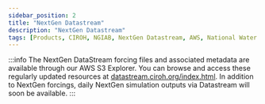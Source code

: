 ```yaml
---
sidebar_position: 2
title: "NextGen Datastream"
description: "NextGen Datastream"
tags: [Products, CIROH, NGIAB, NextGen Datastream, AWS, National Water Model]
---
```


:::info
The NextGen DataStream forcing files and associated metadata are available through our AWS S3 Explorer. You can browse and access these regularly updated resources at [datastream.ciroh.org/index.html](http://datastream.ciroh.org/index.html). In addition to NextGen forcings, daily NextGen simulation outputs via Datastream will soon be available.
:::

 
<GitHubReadme username="CIROH-UA" repo="ngen-datastream" />
